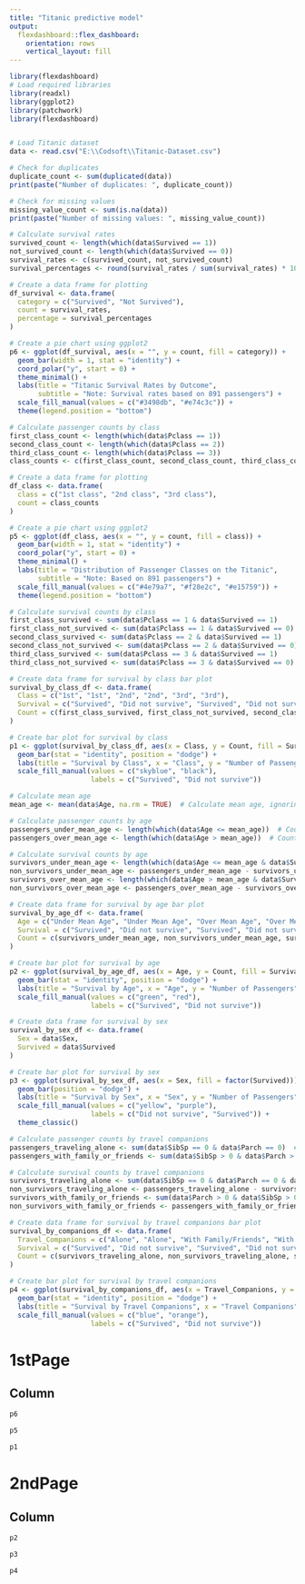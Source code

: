 ---
title: "Titanic predictive model"
output: 
  flexdashboard::flex_dashboard:
    orientation: rows
    vertical_layout: fill
---

```{r setup, include=FALSE}
library(flexdashboard)
# Load required libraries
library(readxl)
library(ggplot2)
library(patchwork)
library(flexdashboard)


# Load Titanic dataset
data <- read.csv("E:\\Codsoft\\Titanic-Dataset.csv")

# Check for duplicates
duplicate_count <- sum(duplicated(data))
print(paste("Number of duplicates: ", duplicate_count))

# Check for missing values
missing_value_count <- sum(is.na(data))
print(paste("Number of missing values: ", missing_value_count))

# Calculate survival rates
survived_count <- length(which(data$Survived == 1))
not_survived_count <- length(which(data$Survived == 0))
survival_rates <- c(survived_count, not_survived_count)
survival_percentages <- round(survival_rates / sum(survival_rates) * 100, 1)

# Create a data frame for plotting
df_survival <- data.frame(
  category = c("Survived", "Not Survived"),
  count = survival_rates,
  percentage = survival_percentages
)

# Create a pie chart using ggplot2
p6 <- ggplot(df_survival, aes(x = "", y = count, fill = category)) +
  geom_bar(width = 1, stat = "identity") +
  coord_polar("y", start = 0) +
  theme_minimal() +
  labs(title = "Titanic Survival Rates by Outcome",
       subtitle = "Note: Survival rates based on 891 passengers") +
  scale_fill_manual(values = c("#3498db", "#e74c3c")) +
  theme(legend.position = "bottom")

# Calculate passenger counts by class
first_class_count <- length(which(data$Pclass == 1))
second_class_count <- length(which(data$Pclass == 2))
third_class_count <- length(which(data$Pclass == 3))
class_counts <- c(first_class_count, second_class_count, third_class_count)

# Create a data frame for plotting
df_class <- data.frame(
  class = c("1st class", "2nd class", "3rd class"),
  count = class_counts
)

# Create a pie chart using ggplot2
p5 <- ggplot(df_class, aes(x = "", y = count, fill = class)) +
  geom_bar(width = 1, stat = "identity") +
  coord_polar("y", start = 0) +
  theme_minimal() +
  labs(title = "Distribution of Passenger Classes on the Titanic",
       subtitle = "Note: Based on 891 passengers") +
  scale_fill_manual(values = c("#4e79a7", "#f28e2c", "#e15759")) +
  theme(legend.position = "bottom")

# Calculate survival counts by class
first_class_survived <- sum(data$Pclass == 1 & data$Survived == 1)
first_class_not_survived <- sum(data$Pclass == 1 & data$Survived == 0)
second_class_survived <- sum(data$Pclass == 2 & data$Survived == 1)
second_class_not_survived <- sum(data$Pclass == 2 & data$Survived == 0)
third_class_survived <- sum(data$Pclass == 3 & data$Survived == 1)
third_class_not_survived <- sum(data$Pclass == 3 & data$Survived == 0)

# Create data frame for survival by class bar plot
survival_by_class_df <- data.frame(
  Class = c("1st", "1st", "2nd", "2nd", "3rd", "3rd"),
  Survival = c("Survived", "Did not survive", "Survived", "Did not survive", "Survived", "Did not survive"),
  Count = c(first_class_survived, first_class_not_survived, second_class_survived, second_class_not_survived, third_class_survived, third_class_not_survived)
)

# Create bar plot for survival by class
p1 <- ggplot(survival_by_class_df, aes(x = Class, y = Count, fill = Survival)) +
  geom_bar(stat = "identity", position = "dodge") +
  labs(title = "Survival by Class", x = "Class", y = "Number of Passengers") +
  scale_fill_manual(values = c("skyblue", "black"),
                    labels = c("Survived", "Did not survive"))

# Calculate mean age
mean_age <- mean(data$Age, na.rm = TRUE)  # Calculate mean age, ignoring NA values

# Calculate passenger counts by age
passengers_under_mean_age <- length(which(data$Age <= mean_age))  # Count passengers under mean age
passengers_over_mean_age <- length(which(data$Age > mean_age))  # Count passengers over mean age

# Calculate survival counts by age
survivors_under_mean_age <- length(which(data$Age <= mean_age & data$Survived == 1))  # Count survivors under mean age
non_survivors_under_mean_age <- passengers_under_mean_age - survivors_under_mean_age  # Count non-survivors under mean age
survivors_over_mean_age <- length(which(data$Age > mean_age & data$Survived == 1))  # Count survivors over mean age
non_survivors_over_mean_age <- passengers_over_mean_age - survivors_over_mean_age  # Count non-survivors over mean age

# Create data frame for survival by age bar plot
survival_by_age_df <- data.frame(
  Age = c("Under Mean Age", "Under Mean Age", "Over Mean Age", "Over Mean Age"),
  Survival = c("Survived", "Did not survive", "Survived", "Did not survive"),
  Count = c(survivors_under_mean_age, non_survivors_under_mean_age, survivors_over_mean_age, non_survivors_over_mean_age)
)

# Create bar plot for survival by age
p2 <- ggplot(survival_by_age_df, aes(x = Age, y = Count, fill = Survival)) +
  geom_bar(stat = "identity", position = "dodge") +
  labs(title = "Survival by Age", x = "Age", y = "Number of Passengers") +
  scale_fill_manual(values = c("green", "red"),
                    labels = c("Survived", "Did not survive"))

# Create data frame for survival by sex
survival_by_sex_df <- data.frame(
  Sex = data$Sex,
  Survived = data$Survived
)

# Create bar plot for survival by sex
p3 <- ggplot(survival_by_sex_df, aes(x = Sex, fill = factor(Survived))) +
  geom_bar(position = "dodge") +
  labs(title = "Survival by Sex", x = "Sex", y = "Number of Passengers") +
  scale_fill_manual(values = c("yellow", "purple"),
                    labels = c("Did not survive", "Survived")) +
  theme_classic()

# Calculate passenger counts by travel companions
passengers_traveling_alone <- sum(data$SibSp == 0 & data$Parch == 0)  # Count passengers traveling alone
passengers_with_family_or_friends <- sum(data$SibSp > 0 & data$Parch > 0)  # Count passengers with family or friends

# Calculate survival counts by travel companions
survivors_traveling_alone <- sum(data$SibSp == 0 & data$Parch == 0 & data$Survived == 1)  # Count survivors traveling alone
non_survivors_traveling_alone <- passengers_traveling_alone - survivors_traveling_alone  # Count non-survivors traveling alone
survivors_with_family_or_friends <- sum(data$Parch > 0 & data$SibSp > 0 & data$Survived == 1)  # Count survivors with family or friends
non_survivors_with_family_or_friends <- passengers_with_family_or_friends - survivors_with_family_or_friends  # Count non-survivors with family or friends

# Create data frame for survival by travel companions bar plot
survival_by_companions_df <- data.frame(
  Travel_Companions = c("Alone", "Alone", "With Family/Friends", "With Family/Friends"),
  Survival = c("Survived", "Did not survive", "Survived", "Did not survive"),
  Count = c(survivors_traveling_alone, non_survivors_traveling_alone, survivors_with_family_or_friends, non_survivors_with_family_or_friends)
)

# Create bar plot for survival by travel companions
p4 <- ggplot(survival_by_companions_df, aes(x = Travel_Companions, y = Count, fill = Survival)) +
  geom_bar(stat = "identity", position = "dodge") +
  labs(title = "Survival by Travel Companions", x = "Travel Companions", y = "Number of Passengers") +
  scale_fill_manual(values = c("blue", "orange"),
                    labels = c("Survived", "Did not survive"))
```
1stPage
=======================================================================

Column {data-width=650}
-----------------------------------------------------------------------

```{r}
p6

```


```{r}
p5 

```


```{r}
p1
```

2ndPage
=======================================================================

Column {data-width=650}
-----------------------------------------------------------------------

```{r}
p2
```


```{r}
p3
```


```{r}
p4
```








